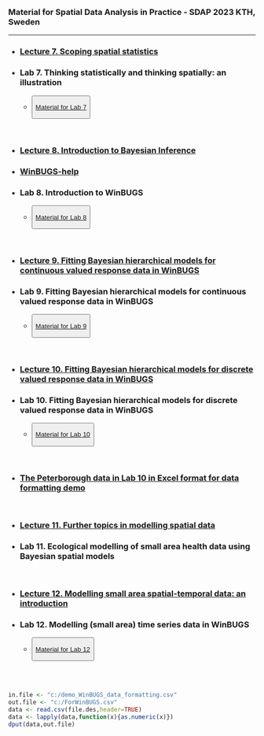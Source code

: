 <title>News </title>

<br />

### Material for Spatial Data Analysis in Practice - SDAP 2023 KTH, Sweden

___

* <h3>[Lecture 7. Scoping spatial statistics](data/courses/KTH2023/lecture7.zip)</h3>
* <h3>Lab 7. Thinking statistically and thinking spatially: an illustration</h3>
  <ul>
    <li><button type="button" class="btn btn-primary">[Material for Lab 7](data/courses/KTH2023/lab7.zip)</button></li>
  </ul>
<br />

* <h3>[Lecture 8. Introduction to Bayesian Inference](data/courses/KTH2023/lecture8.zip)</h3>
* <h3>[WinBUGS-help](data/courses/KTH2023/WinBUGS-help.zip)</h3>
* <h3>Lab 8. Introduction to WinBUGS</h3>
  <ul>
    <li><button type="button" class="btn btn-primary">[Material for Lab 8](data/courses/KTH2023/lab8.zip)</button></li>
  </ul>
<br />

* <h3>[Lecture 9. Fitting Bayesian hierarchical models for continuous valued response data in WinBUGS](data/courses/KTH2023/lecture9.zip)</h3>
* <h3>Lab 9. Fitting Bayesian hierarchical models for continuous valued response data in WinBUGS</h3>
  <ul>
    <li><button type="button" class="btn btn-primary">[Material for Lab 9](data/courses/KTH2023/lab9.zip)</button></li>
  </ul>
<br />

* <h3>[Lecture 10. Fitting Bayesian hierarchical models for discrete valued response data in WinBUGS](data/courses/KTH2023/lecture10.zip)</h3>
* <h3>Lab 10. Fitting Bayesian hierarchical models for discrete valued response data in WinBUGS</h3>
  <ul>
    <li><button type="button" class="btn btn-primary">[Material for Lab 10](data/courses/KTH2023/lab10.zip)</button></li>
  </ul>
<br />

* <h3>[The Peterborough data in Lab 10 in Excel format for data formatting demo](data/courses/KTH2023/demo_WinBUGS_data_formatting.zip)</h3>
<br />

* <h3>[Lecture 11. Further topics in modelling spatial data](data/courses/KTH2023/lecture11.zip)</h3>
* <h3>Lab 11. Ecological modelling of small area health data using Bayesian spatial models</h3>
<br />

* <h3>[Lecture 12. Modelling small area spatial-temporal data: an introduction](data/courses/KTH2023/lecture12.zip)</h3>
* <h3>Lab 12. Modelling (small area) time series data in WinBUGS</h3>
  <ul>
    <li><button type="button" class="btn btn-primary">[Material for Lab 12](data/courses/KTH2023/lab12.zip)</button></li>
  </ul>
<br />
<br />


```R
in.file <- "c:/demo_WinBUGS_data_formatting.csv"
out.file <- "c:/ForWinBUGS.csv"
data <- read.csv(file.des,header=TRUE)
data <- lapply(data,function(x){as.numeric(x)})
dput(data,out.file)
```